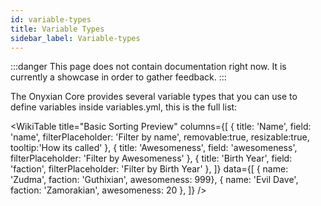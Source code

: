 ```yaml
---
id: variable-types
title: Variable Types
sidebar_label: Variable-types
---
```


:::danger
This page does not contain documentation right now. It is currently a showcase in order to gather feedback.
:::

The Onyxian Core provides several variable types that you can use to define variables inside variables.yml, this is the full list:

<WikiTable
title="Basic Sorting Preview"
columns={[
    { title: 'Name', field: 'name', filterPlaceholder: 'Filter by name', removable:true, resizable:true, tooltip:'How its called' },
    { title: 'Awesomeness', field: 'awesomeness', filterPlaceholder: 'Filter by Awesomeness' },
    { title: 'Birth Year', field: 'faction', filterPlaceholder: 'Filter by Birth Year' },
]}
data={[
    { name: 'Zudma', faction: 'Guthixian', awesomeness: 999},
    { name: 'Evil Dave', faction: 'Zamorakian', awesomeness: 20 },
]} />
